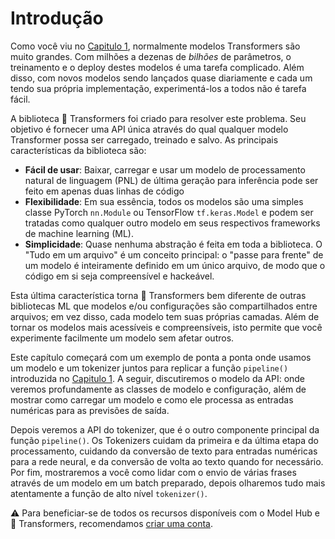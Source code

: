 # Introdução

Como você viu no [Capitulo 1](/course/pt/chapter1), normalmente modelos Transformers são muito grandes. Com milhões a dezenas de *bilhões* de parâmetros, o treinamento e o deploy destes modelos é uma tarefa complicado. Além disso, com novos modelos sendo lançados quase diariamente e cada um tendo sua própria implementação, experimentá-los a todos não é tarefa fácil.

A biblioteca 🤗 Transformers foi criado para resolver este problema. Seu objetivo é fornecer uma API única através do qual qualquer modelo Transformer possa ser carregado, treinado e salvo. As principais características da biblioteca são:

- **Fácil de usar**: Baixar, carregar e usar um modelo de processamento natural de linguagem (PNL) de última geração para inferência pode ser feito em apenas duas linhas de código
- **Flexibilidade**: Em sua essência, todos os modelos são uma simples classe PyTorch `nn.Module` ou TensorFlow `tf.keras.Model` e podem ser tratadas como qualquer outro modelo em seus respectivos frameworks de machine learning (ML).
- **Simplicidade**: Quase nenhuma abstração é feita em toda a biblioteca. O "Tudo em um arquivo" é um conceito principal: o "passe para frente" de um modelo é inteiramente definido em um único arquivo, de modo que o código em si seja compreensível e hackeável.

Esta última característica torna 🤗 Transformers bem diferente de outras bibliotecas ML que modelos e/ou configurações são compartilhados entre arquivos; em vez disso, cada modelo tem suas próprias camadas. Além de tornar os modelos mais acessíveis e compreensíveis, isto permite que você experimente facilmente um modelo sem afetar outros.

Este capítulo começará com um exemplo de ponta a ponta onde usamos um modelo e um tokenizer juntos para replicar a função `pipeline()` introduzida no [Capitulo 1](/course/pt/chapter1). A seguir, discutiremos o modelo da API: onde veremos profundamente as classes de modelo e configuração, além de mostrar como carregar um modelo e como ele processa as entradas numéricas para as previsões de saída. 

Depois veremos a API do tokenizer, que é o outro componente principal da função `pipeline()`. Os Tokenizers cuidam da primeira e da última etapa do processamento, cuidando da conversão de texto para entradas numéricas para a rede neural, e da conversão de volta ao texto quando for necessário. Por fim, mostraremos a você como lidar com o envio de várias frases através de um modelo em um batch preparado, depois olharemos tudo mais atentamente a função de alto nível `tokenizer()`.


<Tip>
⚠️ Para beneficiar-se de todos os recursos disponíveis com o Model Hub e 🤗 Transformers, recomendamos  <a href="https://huggingface.co/join"> criar uma conta</a>.
</Tip>